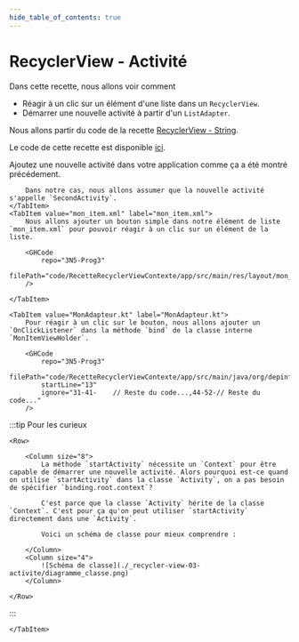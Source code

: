 ```yaml
---
hide_table_of_contents: true
---
```


# RecyclerView - Activité

Dans cette recette, nous allons voir comment 

- Réagir à un clic sur un élément d'une liste dans un `RecyclerView`.
- Démarrer une nouvelle activité à partir d'un `ListAdapter`.

Nous allons partir du code de la recette [RecyclerView - String](./recycler-view-string).

Le code de cette recette est disponible [ici](https://github.com/departement-info-cem/3N5-Prog3/tree/main/code/RecetteRecyclerViewContexte).

<Tabs queryString="recette-activite">
    <TabItem value="SecondActivity.kt" label="SecondActivity.kt et activity_second.xml">
        Ajoutez une nouvelle activité dans votre application comme ça a été montré précédement.

        Dans notre cas, nous allons assumer que la nouvelle activité s'appelle `SecondActivity`.
    </TabItem>
    <TabItem value="mon_item.xml" label="mon_item.xml">
        Nous allons ajouter un bouton simple dans notre élément de liste `mon_item.xml` pour pouvoir réagir à un clic sur un élément de la liste.
    
        <GHCode
            repo="3N5-Prog3"
            filePath="code/RecetteRecyclerViewContexte/app/src/main/res/layout/mon_item.xml"
        />

    </TabItem>
    
    <TabItem value="MonAdapteur.kt" label="MonAdapteur.kt">
        Pour réagir à un clic sur le bouton, nous allons ajouter un `OnClickListener` dans la méthode `bind` de la classe interne `MonItemViewHolder`.

        <GHCode
            repo="3N5-Prog3"
            filePath="code/RecetteRecyclerViewContexte/app/src/main/java/org/depinfo/recetterecyclerviewcontexte/adapters/MonAdapter.kt"
            startLine="13"
            ignore="31-41-    // Reste du code...,44-52-// Reste du code..."
        />

:::tip Pour les curieux

    <Row>

        <Column size="8">
            La méthode `startActivity` nécessite un `Context` pour être capable de démarrer une nouvelle activité. Alors pourquoi est-ce quand on utilise `startActivity` dans la classe `Activity`, on a pas besoin de spécifier `binding.root.context`?

            C'est parce que la classe `Activity` hérite de la classe `Context`. C'est pour ça qu'on peut utiliser `startActivity` directement dans une `Activity`.

            Voici un schéma de classe pour mieux comprendre :

        </Column>
        <Column size="4">
            ![Schéma de classe](./_recycler-view-03-activite/diagramme_classe.png)
        </Column>

    </Row>


:::

    </TabItem>
</Tabs>